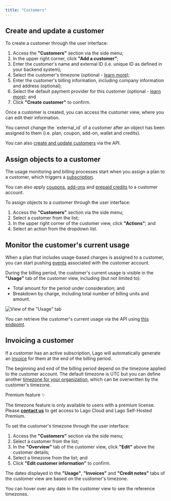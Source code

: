```yaml
---
title: "Customers"
---
```


## Create and update a customer[](#create-and-update-a-customer "Direct link to heading")

To create a customer through the user interface:

1. Access the **"Customers"** section via the side menu;
2. In the upper right corner, click **"Add a customer"**;
3. Enter the customer's name and external ID (i.e. unique ID as defined in your
   backend system);
4. Select the customer's timezone (optional -
   [learn more](#invoicing-a-customer));
5. Enter the customer's billing information, including company information and
   address (optional);
6. Select the default payment provider for this customer (optional -
   [learn more](/docs/guide/payments/overview)); and
7. Click **"Create customer"** to confirm.

Once a customer is created, you can access the customer view, where you can edit
their information.

<Warning>
  You cannot change the `external_id` of a customer after an object has been
  assigned to them (i.e. plan, coupon, add-on, wallet and credits).
</Warning>

You can also
[create and update customers](/docs/api/customers/create-update-customer) via
the API.

## Assign objects to a customer[](#assign-objects-to-a-customer "Direct link to heading")

The usage monitoring and billing processes start when you assign a plan to a
customer, which triggers a [subscription](/docs/guide/plans/subscription).

You can also apply [coupons](/docs/guide/coupons), [add-ons](/docs/guide/addons)
and [prepaid credits](/docs/guide/prepaid%5Fcredits) to a customer account.

To assign objects to a customer through the user interface:

1. Access the **"Customers"** section via the side menu;
2. Select a customer from the list;
3. In the upper right corner of the customer view, click **"Actions"**; and
4. Select an action from the dropdown list.

## Monitor the customer's current usage[](#monitor-the-customers-current-usage "Direct link to heading")

When a plan that includes usage-based charges is assigned to a customer, you can
start pushing [events](/docs/guide/events/ingesting%5Fevents) associated with
the customer account.

During the billing period, the customer's current usage is visible in the
**"Usage"** tab of the customer view, including (but not limited to):

- Total amount for the period under consideration; and
- Breakdown by charge, including total number of billing units and amount.

![View of the "Usage" tab](/images/customer-current-usage-28893d7bd2e44ae054012ffa8e3cc69b.png)

You can retrieve the customer's current usage via the API using
[this endpoint](/docs/api/customer%5Fusage/customer-usage).

## Invoicing a customer[](#invoicing-a-customer "Direct link to heading")

If a customer has an active subscription, Lago will automatically generate an
[invoice](/docs/guide/invoicing/overview) for them at the end of the billing
period.

The beginning and end of the billing period depend on the timezone applied to
the customer account. The default timezone is UTC but you can define another
[timezone for your organization](/changelog/timezones), which can be overwritten
by the customer's timezone.

Premium feature ✨

The timezone feature is only available to users with a premium license. Please
**[contact us](mailto:hello@getlago.com)** to get access to Lago Cloud and Lago
Self-Hosted Premium.

To set the customer's timezone through the user interface:

1. Access the **"Customers"** section via the side menu;
2. Select a customer from the list;
3. In the **"Overview"** tab of the customer view, click **"Edit"** above the
   customer details;
4. Select a timezone from the list; and
5. Click **"Edit customer information"** to confirm.

The dates displayed in the **"Usage"**, **"Invoices"** and **"Credit notes"**
tabs of the customer view are based on the customer's timezone.

<Tip>
  You can hover over any date in the customer view to see the reference
  timezones.
</Tip>
